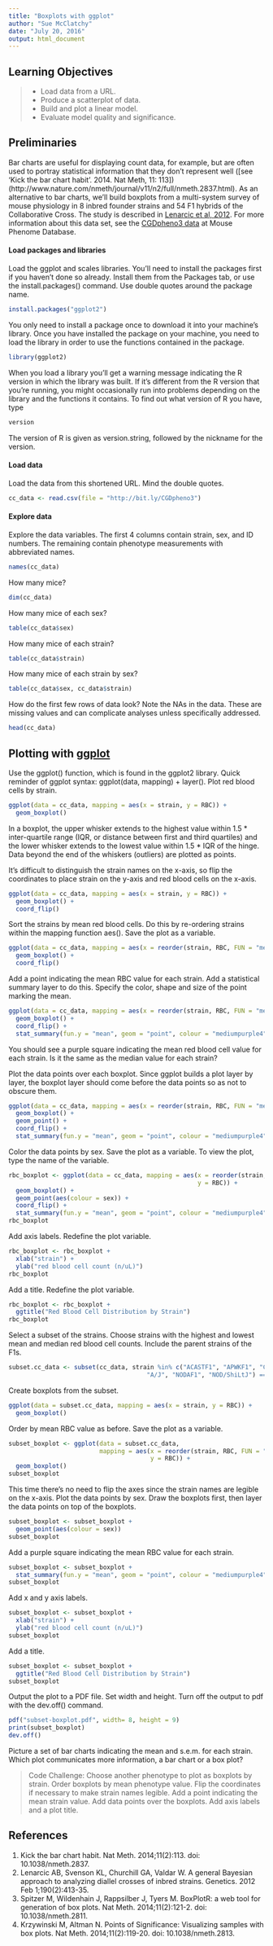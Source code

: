 ```yaml
---
title: "Boxplots with ggplot"
author: "Sue McClatchy"
date: "July 20, 2016"
output: html_document
---
```


## Learning Objectives 
> * Load data from a URL.
> * Produce a scatterplot of data.
> * Build and plot a linear model.
> * Evaluate model quality and significance.

## Preliminaries
Bar charts are useful for displaying count data, for example, but are often used to portray statistical information that they don't represent well ([see 'Kick the bar chart habit'. 2014. Nat Meth, 11: 113])(http://www.nature.com/nmeth/journal/v11/n2/full/nmeth.2837.html). As an alternative to bar charts, we'll build boxplots from a multi-system survey of mouse physiology in 8 inbred founder strains and 54 F1 hybrids of the Collaborative Cross. The study is described in [Lenarcic et al, 2012](http://www.genetics.org/content/190/2/413.full). For more information about this data set, see the [CGDpheno3 data](http://phenome.jax.org/db/q?rtn=projects/details&id=439) at Mouse Phenome Database. 

#### Load packages and libraries
Load the ggplot and scales libraries. You'll need to install the packages
first if you haven't done so already. Install them from the Packages tab,
or use the install.packages() command. Use double quotes around the package
name.
```r
install.packages("ggplot2")
```

You only need to install a package once to download it into your machine's library. Once you have installed the package on your machine, you need to load the library in order to use the functions contained in the package.
```r
library(ggplot2)
```
When you load a library you'll get a warning message indicating the R version in which the library was built. If it's different from the R version that you're running, you might occasionally run into problems depending on the library and the functions it contains. To find out what version of R you have, type

```r
version
```

The version of R is given as version.string, followed by the nickname for the version.

#### Load data
Load the data from this shortened URL. Mind the double quotes.
```r
cc_data <- read.csv(file = "http://bit.ly/CGDpheno3")
```

#### Explore data
Explore the data variables. The first 4 columns contain strain, sex, and ID numbers. The remaining contain phenotype measurements with abbreviated names.
```r
names(cc_data)
```

How many mice? 
```r
dim(cc_data)
```

How many mice of each sex? 
```r
table(cc_data$sex)
```

How many mice of each strain? 
```r
table(cc_data$strain)
```

How many mice of each strain by sex? 
```r
table(cc_data$sex, cc_data$strain)
```

How do the first few rows of data look? Note the NAs in the data. These are missing values and can complicate analyses unless specifically addressed. 
```r
head(cc_data)
```

## Plotting with [ggplot](http://ggplot2.org/)
Use the ggplot() function, which is found in the ggplot2 library. Quick reminder of ggplot syntax: ggplot(data, mapping) + layer(). Plot red blood cells by strain.
```r
ggplot(data = cc_data, mapping = aes(x = strain, y = RBC)) + 
  geom_boxplot()
```

In a boxplot, the upper whisker extends to the highest value within 1.5 * inter-quartile range (IQR, or distance between first and third quartiles) and the lower whisker extends to the lowest value within 1.5 * IQR of the hinge. Data beyond the end of the whiskers (outliers) are plotted as points.

It's difficult to distinguish the strain names on the x-axis, so flip the coordinates to place strain on the y-axis and red blood cells on the x-axis. 
```r
ggplot(data = cc_data, mapping = aes(x = strain, y = RBC)) + 
  geom_boxplot() + 
  coord_flip()
```

Sort the strains by mean red blood cells. Do this by re-ordering strains within the mapping function aes(). Save the plot as a variable.
```r
ggplot(data = cc_data, mapping = aes(x = reorder(strain, RBC, FUN = "mean", na.rm = TRUE), y = RBC)) + 
  geom_boxplot() + 
  coord_flip()
```

Add a point indicating the mean RBC value for each strain. Add a statistical summary layer to do this. Specify the color, shape and size of the point marking the mean.
```r
ggplot(data = cc_data, mapping = aes(x = reorder(strain, RBC, FUN = "mean", na.rm = TRUE), y = RBC)) + 
  geom_boxplot() + 
  coord_flip() + 
  stat_summary(fun.y = "mean", geom = "point", colour = "mediumpurple4", shape = 15, size = 2)
```

You should see a purple square indicating the mean red blood cell value for each strain. Is it the same as the median value for each strain?

Plot the data points over each boxplot. Since ggplot builds a plot layer by layer, the boxplot layer should come before the data points so as not to obscure them.
```r
ggplot(data = cc_data, mapping = aes(x = reorder(strain, RBC, FUN = "mean", na.rm = TRUE), y = RBC)) + 
  geom_boxplot() + 
  geom_point() +
  coord_flip() + 
  stat_summary(fun.y = "mean", geom = "point", colour = "mediumpurple4", shape = 15, size = 2)
```

Color the data points by sex. Save the plot as a variable. To view the plot, type the name of the variable.
```r
rbc_boxplot <- ggplot(data = cc_data, mapping = aes(x = reorder(strain, RBC, FUN = "mean", na.rm = TRUE),
                                                    y = RBC)) + 
  geom_boxplot() + 
  geom_point(aes(colour = sex)) +
  coord_flip() + 
  stat_summary(fun.y = "mean", geom = "point", colour = "mediumpurple4", shape = 15, size = 2)
rbc_boxplot
```

Add axis labels. Redefine the plot variable.
```r
rbc_boxplot <- rbc_boxplot +
  xlab("strain") + 
  ylab("red blood cell count (n/uL)")
rbc_boxplot
```

Add a title. Redefine the plot variable.
```r
rbc_boxplot <- rbc_boxplot + 
  ggtitle("Red Blood Cell Distribution by Strain")
rbc_boxplot
```

Select a subset of the strains. Choose strains with the highest and lowest mean and median red blood cell counts.
Include the parent strains of the F1s.
```r
subset.cc_data <- subset(cc_data, strain %in% c("ACASTF1", "APWKF1", "CAST/EiJ", "PWK/PhJ",
                                      "A/J", "NODAF1", "NOD/ShiLtJ") == TRUE)
```

Create boxplots from the subset. 
```r
ggplot(data = subset.cc_data, mapping = aes(x = strain, y = RBC)) + 
  geom_boxplot()
```

Order by mean RBC value as before. Save the plot as a variable.
```r
subset_boxplot <- ggplot(data = subset.cc_data,
                         mapping = aes(x = reorder(strain, RBC, FUN = "mean", na.rm = TRUE),
                                       y = RBC)) + 
  geom_boxplot()
subset_boxplot
```

This time there's no need to flip the axes since the strain names are legible on the 
x-axis. 
Plot the data points by sex. Draw the boxplots first, then layer the data points on top of the boxplots.
```r
subset_boxplot <- subset_boxplot + 
  geom_point(aes(colour = sex))
subset_boxplot
```

Add a purple square indicating the mean RBC value for each strain.
```r
subset_boxplot <- subset_boxplot + 
  stat_summary(fun.y = "mean", geom = "point", colour = "mediumpurple4", shape = 15, size = 2)
subset_boxplot
```

Add x and y axis labels.
```r
subset_boxplot <- subset_boxplot + 
  xlab("strain") + 
  ylab("red blood cell count (n/uL)")
subset_boxplot
```

Add a title.
```r
subset_boxplot <- subset_boxplot + 
  ggtitle("Red Blood Cell Distribution by Strain")
subset_boxplot
```

Output the plot to a PDF file. Set width and height. Turn off the output to pdf with the dev.off() command.
```r
pdf("subset-boxplot.pdf", width= 8, height = 9)
print(subset_boxplot)
dev.off()
```

Picture a set of bar charts indicating the mean and s.e.m. for each strain. Which plot communicates more information, a bar chart or a box plot?

> Code Challenge: Choose another phenotype to plot as boxplots by strain. Order boxplots by mean phenotype value. Flip the coordinates if necessary to make strain names legible. Add a point indicating the mean strain value. Add data points over the boxplots. Add axis labels and a plot title.


## References
1. Kick the bar chart habit. Nat Meth. 2014;11(2):113. doi: 10.1038/nmeth.2837. 
2. Lenarcic AB, Svenson KL, Churchill GA, Valdar W. A general Bayesian approach to analyzing diallel crosses of inbred strains. Genetics. 2012 Feb 1;190(2):413-35.
3. Spitzer M, Wildenhain J, Rappsilber J, Tyers M. BoxPlotR: a web tool for generation of box plots. Nat Meth. 2014;11(2):121-2. doi: 10.1038/nmeth.2811.
4. Krzywinski M, Altman N. Points of Significance: Visualizing samples with box plots. Nat Meth. 2014;11(2):119-20. doi: 10.1038/nmeth.2813.
